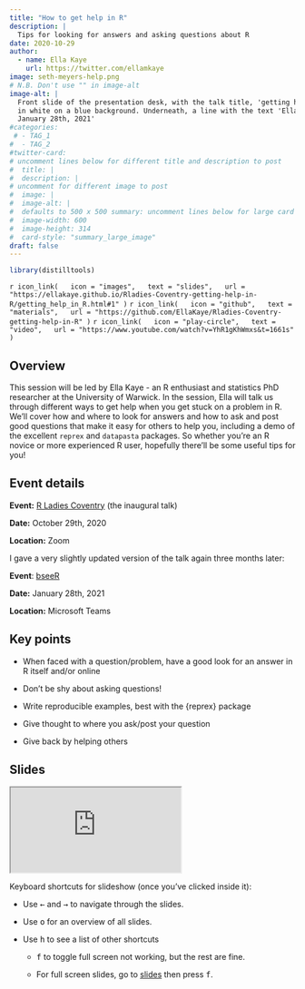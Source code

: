 ```yaml
---
title: "How to get help in R"
description: |
  Tips for looking for answers and asking questions about R
date: 2020-10-29
author: 
  - name: Ella Kaye
    url: https://twitter.com/ellamkaye
image: seth-meyers-help.png
# N.B. Don't use "" in image-alt
image-alt: |
  Front slide of the presentation desk, with the talk title, 'getting help in R'
  in white on a blue background. Underneath, a line with the text 'Ella Kaye | bseeR | 
  January 28th, 2021'
#categories:
 # - TAG_1
#  - TAG_2
#twitter-card: 
# uncomment lines below for different title and description to post
#  title: |
#  description: |
# uncomment for different image to post
#  image: |
#  image-alt: |
#  defaults to 500 x 500 summary: uncomment lines below for large card
#  image-width: 600 
#  image-height: 314
#  card-style: "summary_large_image" 
draft: false
---
```


```r
library(distilltools)
```

`r icon_link(
  icon = "images",
  text = "slides",
  url = "https://ellakaye.github.io/Rladies-Coventry-getting-help-in-R/getting_help_in_R.html#1"
)`
`r icon_link(
  icon = "github",
  text = "materials",
  url = "https://github.com/EllaKaye/Rladies-Coventry-getting-help-in-R"
)`
`r icon_link(
  icon = "play-circle",
  text = "video",
  url = "https://www.youtube.com/watch?v=YhR1gKhWmxs&t=1661s"
)`

## Overview 

This session will be led by Ella Kaye - an R enthusiast and statistics PhD researcher at the University of Warwick. In the session, Ella will talk us through different ways to get help when you get stuck on a problem in R. We’ll cover how and where to look for answers and how to ask and post good questions that make it easy for others to help you, including a demo of the excellent `reprex` and `datapasta` packages. So whether you’re an R novice or more experienced R user, hopefully there’ll be some useful tips for you!

## Event details

**Event:** [R Ladies Coventry](https://www.meetup.com/rladies-coventry/events/273429872/) (the inaugural talk)

**Date:** October 29th, 2020 

**Location:** Zoom

I gave a very slightly updated version of the talk again three months later:

**Event**: [bseeR](https://www.ellenwebborn.com/rusergroup/)

**Date:** January 28th, 2021

**Location:** Microsoft Teams

## Key points

- When faced with a question/problem, have a good look for an answer in R itself and/or online

- Don't be shy about asking questions!

- Write reproducible examples, best with the {reprex} package

- Give thought to where you ask/post your question

- Give back by helping others


## Slides

<iframe class="slide-deck ar-4-3" src="https://ellakaye.github.io/Rladies-Coventry-getting-help-in-R/getting_help_in_R.html#1" title="Getting Help in R slides">
</iframe>

Keyboard shortcuts for slideshow (once you've clicked inside it):

- Use <kbd>←</kbd> and <kbd>→</kbd> to navigate through the slides.

- Use <kbd>o</kbd> for an overview of all slides.

- Use <kbd>h</kbd> to see a list of other shortcuts 
  
  - <kbd>f</kbd> to toggle full screen not working, but the rest are fine.
  
  - For full screen slides, go to [slides](https://ellakaye.github.io/Rladies-Coventry-getting-help-in-R/getting_help_in_R.html) then press <kbd>f</kbd>.